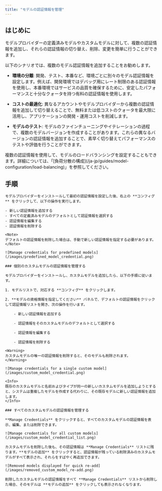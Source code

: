 ```yaml
---
title: "モデルの認証情報を管理"
---
```

## はじめに

モデルプロバイダーの定義済みモデルやカスタムモデルに対して、複数の認証情報を追加し、それらの認証情報の切り替え、削除、変更を簡単に行うことができます。

以下のシナリオでは、複数のモデル認証情報を追加することをお勧めします。

- **環境の分離**: 開発、テスト、本番など、環境ごとに別々のモデル認証情報を設定します。例えば、開発環境ではデバッグ用にレート制限のある認証情報を使用し、本番環境ではサービスの品質を確保するために、安定したパフォーマンスと十分なクォータを持つ有料の認証情報を使用します。

- **コストの最適化**: 異なるアカウントやモデルプロバイダーから複数の認証情報を追加して切り替えることで、無料または低コストのクォータを最大限に活用し、アプリケーションの開発・運用コストを削減します。

- **モデルのテスト**: モデルのファインチューニングやイテレーションの過程で、複数のモデルバージョンを作成することがあります。これらの異なるバージョンの認証情報を追加することで、素早く切り替えてパフォーマンスのテストや評価を行うことができます。

<Tip>
複数の認証情報を使用して、モデルのロードバランシングを設定することもできます。詳細については、「[負荷分散の構成](/ja-jp/guides/model-configuration/load-balancing)」を参照してください。
</Tip>

## 手順

<Tabs>
  <Tab title="定義済みモデル">

    モデルプロバイダーをインストールして最初の認証情報を設定した後、右上の **コンフィグ** をクリックして、以下の操作を実行します。

    - 新しい認証情報を追加する
    - すべての定義済みモデルのデフォルトとして認証情報を選択する
    - 認証情報を編集する
    - 認証情報を削除する

    <Note>
    デフォルトの認証情報を削除した場合は、手動で新しい認証情報を指定する必要があります。
    </Note>

    ![Manage credentials for predefined models](/images/predefined_model_credential.png)
  </Tab>
  <Tab title="カスタムモデル">

    ### 個別のカスタムモデルの認証情報を管理する

    モデルプロバイダーをインストールし、カスタムモデルを追加したら、以下の手順に従います。

    1. モデルリストで、対応する **コンフィグ** をクリックします。

    2. **モデルの資格情報を指定してください** パネルで、デフォルトの認証情報をクリックして認証情報リストを開き、次の操作を行います。

        - 新しい認証情報を追加する

        - 認証情報をそのカスタムモデルのデフォルトとして選択する

        - 認証情報を編集する

        - 認証情報を削除する

    <Warning>
    カスタムモデルの唯一の認証情報を削除すると、そのモデルも削除されます。
    </Warning>

    ![Manage credentials for a single custom model](/images/custom_model_credential.png)

    <Info>
    既存のカスタムモデルと名前およびタイプが同一の新しいカスタムモデルを追加しようとすると、システムは重複したモデルを作成する代わりに、その既存モデルに新しい認証情報を追加します。
    </Info>

    ### すべてのカスタムモデルの認証情報を管理する

    **Manage Credentials** をクリックすると、すべてのカスタムモデルの認証情報を表示、編集、または削除できます。

    ![Manage credentials for all custom models](/images/custom_model_credential_list.png)

    カスタムモデルを削除した後も、その認証情報は **Manage Credentials** リストに残ります。**モデルの追加** をクリックすると、認証情報が残っている削除済みのカスタムモデルがすべて表示され、それらをすばやく再追加できます。

    ![Removed models displayed for quick re-add](/images/removed_custom_model_re-add.png)

    削除したカスタムモデルの認証情報をすべて **Manage Credentials** リストから削除した場合、そのモデルは **モデルの追加** をクリックしても表示されなくなります。
  </Tab>
</Tabs>